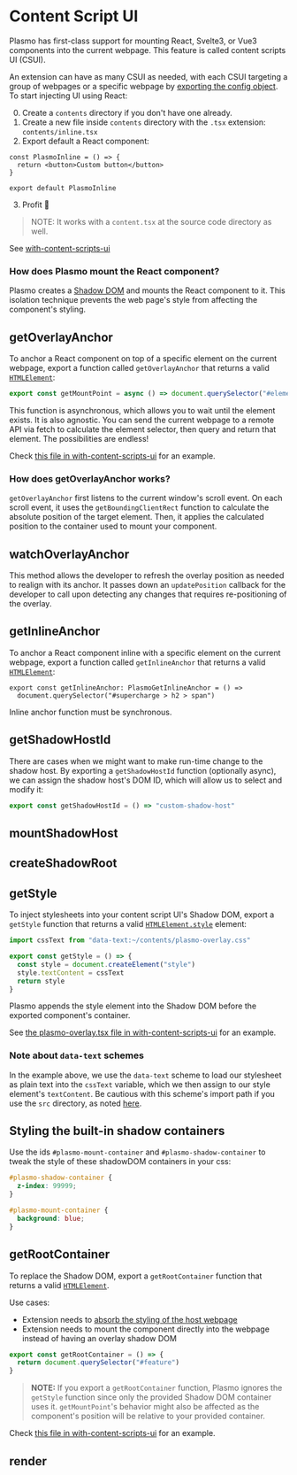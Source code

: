 # Content Script UI

Plasmo has first-class support for mounting React, Svelte3, or Vue3 components into the current webpage. This feature is called content scripts UI (CSUI).

An extension can have as many CSUI as needed, with each CSUI targeting a group of webpages or a specific webpage by [exporting the config object](/workflows/content-scripts#customizing-content-script-config). To start injecting UI using React:

0. Create a `contents` directory if you don't have one already.
1. Create a new file inside `contents` directory with the `.tsx` extension: `contents/inline.tsx`
2. Export default a React component:

```tsx
const PlasmoInline = () => {
  return <button>Custom button</button>
}

export default PlasmoInline
```

3. Profit 🎉

> NOTE: It works with a `content.tsx` at the source code directory as well.

See [with-content-scripts-ui](https://github.com/PlasmoHQ/examples/tree/main/with-content-scripts-ui)

### How does Plasmo mount the React component?

Plasmo creates a [Shadow DOM](https://developer.mozilla.org/en-US/docs/Web/Web_Components/Using_shadow_DOM) and mounts the React component to it. This isolation technique prevents the web page's style from affecting the component's styling.

## getOverlayAnchor

To anchor a React component on top of a specific element on the current webpage, export a function called `getOverlayAnchor` that returns a valid [`HTMLElement`](https://developer.mozilla.org/en-US/docs/Web/API/HTMLElement):

```ts
export const getMountPoint = async () => document.querySelector("#element")
```

This function is asynchronous, which allows you to wait until the element exists. It is also agnostic. You can send the current webpage to a remote API via fetch to calculate the element selector, then query and return that element. The possibilities are endless!

Check [this file in with-content-scripts-ui](https://github.com/PlasmoHQ/examples/blob/main/with-content-scripts-ui/contents/plasmo-mount.tsx) for an example.

### How does getOverlayAnchor works?

`getOverlayAnchor` first listens to the current window's scroll event. On each scroll event, it uses the `getBoundingClientRect` function to calculate the absolute position of the target element. Then, it applies the calculated position to the container used to mount your component.

## watchOverlayAnchor

This method allows the developer to refresh the overlay position as needed to realign with its anchor. It passes down an `updatePosition` callback for the developer to call upon detecting any changes that requires re-positioning of the overlay.

## getInlineAnchor

To anchor a React component inline with a specific element on the current webpage, export a function called `getInlineAnchor` that returns a valid [`HTMLElement`](https://developer.mozilla.org/en-US/docs/Web/API/HTMLElement):

```tsx
export const getInlineAnchor: PlasmoGetInlineAnchor = () =>
  document.querySelector("#supercharge > h2 > span")
```

Inline anchor function must be synchronous.

## getShadowHostId

There are cases when we might want to make run-time change to the shadow host. By exporting a `getShadowHostId` function (optionally async), we can assign the shadow host's DOM ID, which will allow us to select and modify it:

```ts
export const getShadowHostId = () => "custom-shadow-host"
```

## mountShadowHost

## createShadowRoot

## getStyle

To inject stylesheets into your content script UI's Shadow DOM, export a `getStyle` function that returns a valid [`HTMLElement.style`](https://developer.mozilla.org/en-US/docs/Web/API/HTMLElement/style) element:

```ts
import cssText from "data-text:~/contents/plasmo-overlay.css"

export const getStyle = () => {
  const style = document.createElement("style")
  style.textContent = cssText
  return style
}
```

Plasmo appends the style element into the Shadow DOM before the exported component's container.

See [the plasmo-overlay.tsx file in with-content-scripts-ui](https://github.com/PlasmoHQ/examples/blob/main/with-content-scripts-ui/contents/plasmo-overlay.tsx) for an example.

### Note about `data-text` schemes

In the example above, we use the `data-text` scheme to load our stylesheet as plain text into the `cssText` variable, which we then assign to our style element's `textContent`. Be cautious with this scheme's import path if you use the `src` directory, as noted [here](/workflows/faq#tilde-import-resolution).

## Styling the built-in shadow containers

Use the ids `#plasmo-mount-container` and `#plasmo-shadow-container` to tweak the style of these shadowDOM containers in your css:

```css
#plasmo-shadow-container {
  z-index: 99999;
}

#plasmo-mount-container {
  background: blue;
}
```

## getRootContainer

To replace the Shadow DOM, export a `getRootContainer` function that returns a valid [`HTMLElement`](https://developer.mozilla.org/en-US/docs/Web/API/HTMLElement).

Use cases:

- Extension needs to [absorb the styling of the host webpage](https://github.com/PlasmoHQ/plasmo/issues/10#issuecomment-1149499252)
- Extension needs to mount the component directly into the webpage instead of having an overlay shadow DOM

```ts
export const getRootContainer = () => {
  return document.querySelector("#feature")
}
```

> **NOTE:** If you export a `getRootContainer` function, Plasmo ignores the `getStyle` function since only the provided Shadow DOM container uses it. `getMountPoint`'s behavior might also be affected as the component's position will be relative to your provided container.

Check [this file in with-content-scripts-ui](https://github.com/PlasmoHQ/examples/blob/main/with-content-scripts-ui/contents/plasmo-root-container.tsx) for an example.

## render
